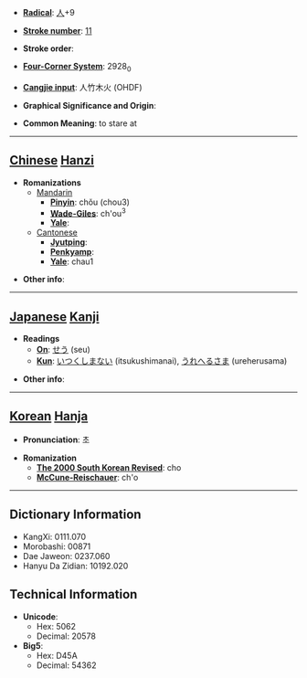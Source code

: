 * '''[[Wiktionary:Chinese radical index| Radical]]''': [[Wiktionary:Chinese radical index 人|人]]+9

* '''[[Wiktionary:Chinese total strokes index|Stroke number]]''': [[Wiktionary:Chinese total strokes index 11|11]]

* '''Stroke order''': 

* '''[[Wiktionary:Chinese four corner index|Four-Corner System]]''': 2928<sub>0</sub>

* '''[[Wiktionary:Chinese Cangjie index|Cangjie input]]''': 人竹木火 (OHDF)

* '''Graphical Significance and Origin''': 

* '''Common Meaning''': to stare at

----

== [[Chinese]] [[Hanzi]] ==

* '''Romanizations'''
** [[Mandarin]]
*** '''[[Pinyin]]''': chǒu (chou3)
*** '''[[Wade-Giles]]''': ch'ou<sup>3</sup>
*** '''[[Yale]]''': 
**[[Cantonese]]
***'''[[Jyutping]]''':
***'''[[Penkyamp]]''': 
***'''[[Yale]]''': chau1

* '''Other info''': 

----

== [[Japanese]] [[Kanji]] ==

* '''Readings'''
** '''[[On]]''': [[せう]] (seu)
** '''[[Kun]]''': [[いつくしまない]] (itsukushimanai), [[うれへるさま]] (ureherusama)

* '''Other info''':  

----

== [[Korean]] [[Hanja]] ==

* '''Pronunciation''': 초

* '''Romanization'''
** '''[[The 2000 South Korean Revised Romanization|The 2000 South Korean Revised]]''': cho
** '''[[McCune-Reischauer]]''': ch'o

----

== Dictionary Information ==

* KangXi: 0111.070
* Morobashi: 00871
* Dae Jaweon: 0237.060
* Hanyu Da Zidian: 10192.020

== Technical Information ==

* '''Unicode''':
** Hex: 5062
** Decimal: 20578
* '''Big5''':
** Hex: D45A
** Decimal: 54362